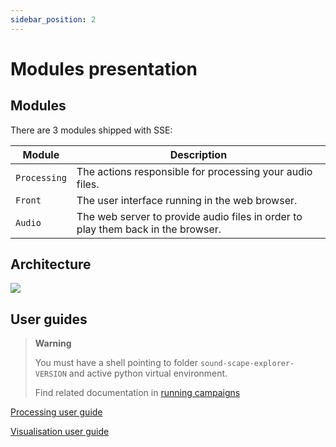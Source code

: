 ```yaml
---
sidebar_position: 2
---
```



# Modules presentation

## Modules

There are 3 modules shipped with SSE:

| Module       | Description                                                                      |
| ------------ | -------------------------------------------------------------------------------- |
| `Processing` | The actions responsible for processing your audio files.                         |
| `Front`      | The user interface running in the web browser.                                   |
| `Audio`      | The web server to provide audio files in order to play them back in the browser. |

## Architecture

![](https://raw.githubusercontent.com/sound-scape-explorer/sound-scape-explorer/main/assets/architecture.png)

## User guides

> **Warning**
>
> You must have a shell pointing to folder `sound-scape-explorer-VERSION` and
> active python virtual environment.
>
> Find related documentation in [running campaigns](./running-campaigns)

[Processing user guide](./processing-user-guide)

[Visualisation user guide](./visualisation-user-guide.mdx)
